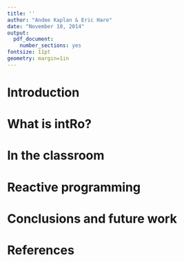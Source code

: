 ```yaml
---
title: ''
author: "Andee Kaplan & Eric Hare"
date: "November 10, 2014"
output:
  pdf_document:
    number_sections: yes
fontsize: 11pt
geometry: margin=1in
---
```


\begin{abstract}
Your abstract goes here...
...
\end{abstract}

\newpage

# Introduction

# What is intRo?

# In the classroom

# Reactive programming

# Conclusions and future work

# References


